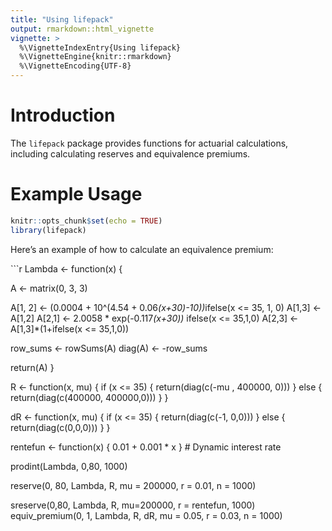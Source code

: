 ```yaml
---
title: "Using lifepack"
output: rmarkdown::html_vignette
vignette: >
  %\VignetteIndexEntry{Using lifepack}
  %\VignetteEngine{knitr::rmarkdown}
  %\VignetteEncoding{UTF-8}
---
```


# Introduction

The `lifepack` package provides functions for actuarial calculations, including calculating reserves and equivalence premiums.

# Example Usage
```r
knitr::opts_chunk$set(echo = TRUE)
library(lifepack)
```
Here’s an example of how to calculate an equivalence premium:



```r



Lambda <- function(x) {

  A <- matrix(0, 3, 3)
  

  A[1, 2] <- (0.0004 + 10^(4.54 + 0.06*(x+30)-10))*ifelse(x <= 35, 1, 0)
  A[1,3]  <- A[1,2]
  A[2,1] <- 2.0058 * exp(-0.117*(x+30)) * ifelse(x <= 35,1,0)
  A[2,3] <- A[1,3]*(1+ifelse(x <= 35,1,0))

  row_sums <- rowSums(A)
  diag(A) <- -row_sums
  
  return(A)
}


R <- function(x, mu) {
  if (x <= 35) {
    return(diag(c(-mu , 400000, 0)))
  } else {
    return(diag(c(400000, 400000,0)))
  }
}

dR <- function(x, mu) {
  if (x <= 35) {
    return(diag(c(-1, 0,0)))
  } else {
    return(diag(c(0,0,0)))
  }
}

rentefun <- function(x) { 0.01 + 0.001 * x }  # Dynamic interest rate


prodint(Lambda, 0,80, 1000)

reserve(0, 80, Lambda, R, mu = 200000, r = 0.01, n = 1000)

sreserve(0,80, Lambda, R, mu=200000, r = rentefun, 1000)
equiv_premium(0, 1, Lambda, R, dR, mu = 0.05, r = 0.03, n = 1000)
